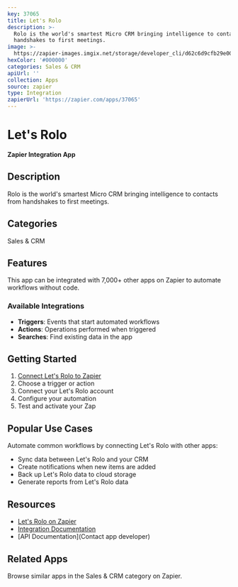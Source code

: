 ```yaml
---
key: 37065
title: Let's Rolo
description: >-
  Rolo is the world's smartest Micro CRM bringing intelligence to contacts from
  handshakes to first meetings.
image: >-
  https://zapier-images.imgix.net/storage/developer_cli/d62c6d9cfb29e00bb501069fef172123.png?auto=format%2Ccompress&ixlib=python-3.0.0&q=50
hexColor: '#000000'
categories: Sales & CRM
apiUrl: ''
collection: Apps
source: zapier
type: Integration
zapierUrl: 'https://zapier.com/apps/37065'
---
```

# Let's Rolo

**Zapier Integration App**

## Description

Rolo is the world's smartest Micro CRM bringing intelligence to contacts from handshakes to first meetings.

## Categories

Sales & CRM

## Features

This app can be integrated with 7,000+ other apps on Zapier to automate workflows without code.

### Available Integrations

- **Triggers**: Events that start automated workflows
- **Actions**: Operations performed when triggered
- **Searches**: Find existing data in the app

## Getting Started

1. [Connect Let's Rolo to Zapier](https://zapier.com/apps/37065)
2. Choose a trigger or action
3. Connect your Let's Rolo account
4. Configure your automation
5. Test and activate your Zap

## Popular Use Cases

Automate common workflows by connecting Let's Rolo with other apps:

- Sync data between Let's Rolo and your CRM
- Create notifications when new items are added
- Back up Let's Rolo data to cloud storage
- Generate reports from Let's Rolo data

## Resources

- [Let's Rolo on Zapier](https://zapier.com/apps/37065)
- [Integration Documentation](https://zapier.com/apps/37065/integrations)
- [API Documentation](Contact app developer)

## Related Apps

Browse similar apps in the Sales & CRM category on Zapier.
